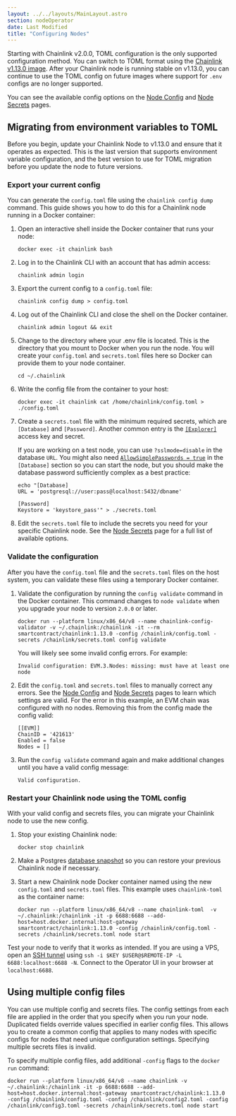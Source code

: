 ```yaml
---
layout: ../../layouts/MainLayout.astro
section: nodeOperator
date: Last Modified
title: "Configuring Nodes"
---
```


Starting with Chainlink v2.0.0, TOML configuration is the only supported configuration method. You can switch to TOML format using the [Chainlink v1.13.0 image](https://hub.docker.com/r/smartcontract/chainlink/tags). After your Chainlink node is running stable on v1.13.0, you can continue to use the TOML config on future images where support for `.env` configs are no longer supported.

You can see the available config options on the [Node Config](/chainlink-nodes/v1/node-config) and [Node Secrets](/chainlink-nodes/v1/secrets-config) pages.

## Migrating from environment variables to TOML

Before you begin, update your Chainlink Node to v1.13.0 and ensure that it operates as expected. This is the last version that supports environment variable configuration, and the best version to use for TOML migration before you update the node to future versions.

### Export your current config

You can generate the `config.toml` file using the `chainlink config dump` command. This guide shows you how to do this for a Chainlink node running in a Docker container:

1. Open an interactive shell inside the Docker container that runs your node:

   ```shell
   docker exec -it chainlink bash
   ```

1. Log in to the Chainlink CLI with an account that has admin access:

   ```shell
   chainlink admin login
   ```

1. Export the current config to a `config.toml` file:

   ```shell
   chainlink config dump > config.toml
   ```

1. Log out of the Chainlink CLI and close the shell on the Docker container.

   ```shell
   chainlink admin logout && exit
   ```

1. Change to the directory where your .env file is located. This is the directory that you mount to Docker when you run the node. You will create your `config.toml` and `secrets.toml` files here so Docker can provide them to your node container.

   ```shell
   cd ~/.chainlink
   ```

1. Write the config file from the container to your host:

   ```shell
   docker exec -it chainlink cat /home/chainlink/config.toml > ./config.toml
   ```

1. Create a `secrets.toml` file with the minimum required secrets, which are `[Database]` and `[Password]`. Another common entry is the [`[Explorer]`](/chainlink-nodes/v1/secrets-config#explorer) access key and secret.

   If you are working on a test node, you can use `?sslmode=disable` in the database `URL`. You might also need [`AllowSimplePasswords = true`](/chainlink-nodes/v1/secrets-config#allowsimplepasswords) in the `[Database]` section so you can start the node, but you should make the database password sufficiently complex as a best practice:

   ```shell
   echo "[Database]
   URL = 'postgresql://user:pass@localhost:5432/dbname'

   [Password]
   Keystore = 'keystore_pass'" > ./secrets.toml
   ```

1. Edit the `secrets.toml` file to include the secrets you need for your specific Chainlink node. See the [Node Secrets](/chainlink-nodes/v1/secrets-config) page for a full list of available options.

### Validate the configuration

After you have the `config.toml` file and the `secrets.toml` files on the host system, you can validate these files using a temporary Docker container.

1. Validate the configuration by running the `config validate` command in the Docker container. This command changes to `node validate` when you upgrade your node to version `2.0.0` or later.

   ```shell
   docker run --platform linux/x86_64/v8 --name chainlink-config-validator -v ~/.chainlink:/chainlink -it --rm smartcontract/chainlink:1.13.0 -config /chainlink/config.toml -secrets /chainlink/secrets.toml config validate
   ```

   You will likely see some invalid config errors. For example:

   ```shell
   Invalid configuration: EVM.3.Nodes: missing: must have at least one node
   ```

1. Edit the `config.toml` and `secrets.toml` files to manually correct any errors. See the [Node Config](/chainlink-nodes/v1/node-config) and [Node Secrets](/chainlink-nodes/v1/secrets-config) pages to learn which settings are valid. For the error in this example, an EVM chain was configured with no nodes. Removing this from the config made the config valid:

   ```
   [[EVM]]
   ChainID = '421613'
   Enabled = false
   Nodes = []
   ```

1. Run the `config validate` command again and make additional changes until you have a valid config message:

   ```shell
   Valid configuration.
   ```

### Restart your Chainlink node using the TOML config

With your valid config and secrets files, you can migrate your Chainlink node to use the new config.

1. Stop your existing Chainlink node:

   ```shell
   docker stop chainlink
   ```

1. Make a Postgres [database snapshot](https://www.postgresql.org/docs/current/backup-dump.html) so you can restore your previous Chainlink node if necessary.

1. Start a new Chainlink node Docker container named using the new `config.toml` and `secrets.toml` files. This example uses `chainlink-toml` as the container name:

   ```shell
   docker run --platform linux/x86_64/v8 --name chainlink-toml  -v ~/.chainlink:/chainlink -it -p 6688:6688 --add-host=host.docker.internal:host-gateway smartcontract/chainlink:1.13.0 -config /chainlink/config.toml -secrets /chainlink/secrets.toml node start
   ```

Test your node to verify that it works as intended. If you are using a VPS, open an [SSH tunnel](https://www.howtogeek.com/168145/how-to-use-ssh-tunneling/) using `ssh -i $KEY $USER@$REMOTE-IP -L 6688:localhost:6688 -N`. Connect to the Operator UI in your browser at `localhost:6688`.

## Using multiple config files

You can use multiple config and secrets files. The config settings from each file are applied in the order that you specify when you run your node. Duplicated fields override values specified in earlier config files. This allows you to create a common config that applies to many nodes with specific configs for nodes that need unique configuration settings. Specifying multiple secrets files is invalid.

To specify multiple config files, add additional `-config` flags to the `docker run` command:

```shell
docker run --platform linux/x86_64/v8 --name chainlink -v ~/.chainlink:/chainlink -it -p 6688:6688 --add-host=host.docker.internal:host-gateway smartcontract/chainlink:1.13.0 -config /chainlink/config.toml -config /chainlink/config2.toml -config /chainlink/config3.toml -secrets /chainlink/secrets.toml node start
```
